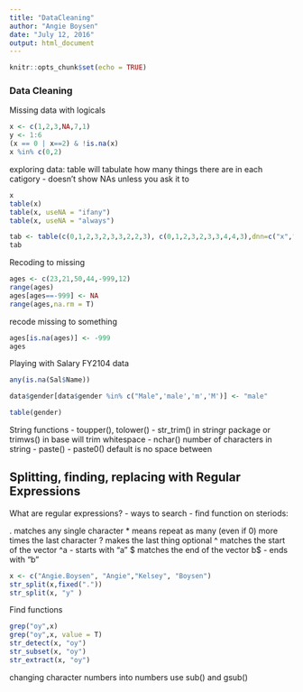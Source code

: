 ```yaml
---
title: "DataCleaning"
author: "Angie Boysen"
date: "July 12, 2016"
output: html_document
---
```


```r
knitr::opts_chunk$set(echo = TRUE)
```
### Data Cleaning

Missing data with logicals
```r
x <- c(1,2,3,NA,7,1)
y <- 1:6
(x == 0 | x==2) & !is.na(x)
x %in% c(0,2)
```

exploring data:
table will tabulate how many things there are in each catigory - doesn't show NAs unless you ask it to
```r
x
table(x)
table(x, useNA = "ifany")
table(x, useNA = "always")

tab <- table(c(0,1,2,3,2,3,3,2,2,3), c(0,1,2,3,2,3,3,4,4,3),dnn=c("x","y"))
tab
```

Recoding to missing
```r
ages <- c(23,21,50,44,-999,12)
range(ages)
ages[ages==-999] <- NA
range(ages,na.rm = T)
```

recode missing to something
```r
ages[is.na(ages)] <- -999
ages
```

Playing with Salary FY2104 data
```r
any(is.na(Sal$Name))

data$gender[data$gender %in% c("Male",'male','m','M')] <- "male"

table(gender)
```

String functions
- toupper(), tolower()
- str_trim() in stringr package or trimws() in base will trim whitespace
- nchar() number of characters in string
- paste()
- paste0() default is no space between

## Splitting, finding, replacing with Regular Expressions
What are regular expressions?
- ways to search
- find function on steriods:

. matches any single character
* means repeat as many (even if 0) more times the last character
? makes the last thing optional
^ matches the start of the vector ^a - starts with "a"
$ matches the end of the vector b$ - ends with "b"

```r
x <- c("Angie.Boysen", "Angie","Kelsey", "Boysen")
str_split(x,fixed("."))
str_split(x, "y" )
```

Find functions
```r
grep("oy",x)
grep("oy",x, value = T)
str_detect(x, "oy")
str_subset(x, "oy")
str_extract(x, "oy")
```

changing character numbers into numbers
use sub() and gsub()
```r

```


